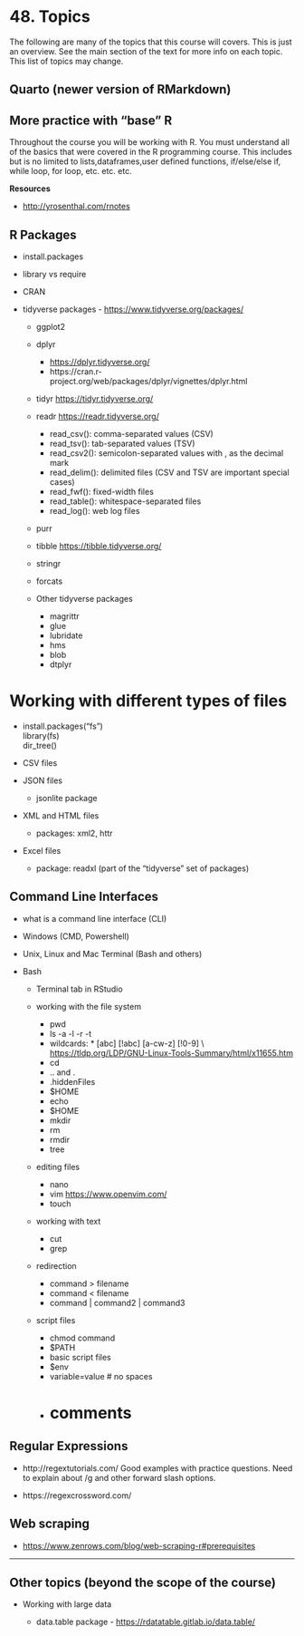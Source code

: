 # <yrChapterNumber>48. </yrChapterNumber> Topics

The following are many of the topics that this course will covers.
This is just an overview. See the main section
of the text for more info on each topic. This list of topics may change. 


## Quarto (newer version of RMarkdown)

## More practice with "base" R

  Throughout the course you will be working with R. You must understand all 
  of the basics that were covered in the R programming course. This includes
  but is no limited to lists,dataframes,user defined functions, if/else/else if,
  while loop, for loop, etc. etc. etc.
  
  **Resources**
  
  * <http://yrosenthal.com/rnotes>


## R Packages

* install.packages

* library vs require

* CRAN

* tidyverse packages - <https://www.tidyverse.org/packages/>
  - ggplot2
  - dplyr 
    * <https://dplyr.tidyverse.org/>
    * https://cran.r-project.org/web/packages/dplyr/vignettes/dplyr.html
  - tidyr <https://tidyr.tidyverse.org/>
  - readr <https://readr.tidyverse.org/>
      * read_csv(): comma-separated values (CSV)
      * read_tsv(): tab-separated values (TSV)
      * read_csv2(): semicolon-separated values with , as the decimal mark
      * read_delim(): delimited files (CSV and TSV are important special cases)
      * read_fwf(): fixed-width files
      * read_table(): whitespace-separated files
      * read_log(): web log files
  - purr
  - tibble <https://tibble.tidyverse.org/>
  - stringr
  - forcats

  - Other tidyverse packages
  
    - magrittr
    - glue
    - lubridate
    - hms
    - blob
    - dtplyr
    
    
# Working with different types of files

  - install.packages("fs")  
    library(fs)  
    dir_tree()
    
  - CSV files

  - JSON files

    * jsonlite package

  - XML and HTML files

    * packages: xml2, httr

  - Excel files
  
    * package: readxl (part of the "tidyverse" set of packages)








## Command Line Interfaces

  - what is a command line interface (CLI)
  
  - Windows (CMD, Powershell)
  
  - Unix, Linux and Mac Terminal (Bash and others)
  
  - Bash

    * Terminal tab in RStudio
    
    * working with the file system
  
      - pwd
      - ls -a -l -r -t
      - wildcards: * [abc] [!abc] [a-cw-z] [!0-9] \\    
        <https://tldp.org/LDP/GNU-Linux-Tools-Summary/html/x11655.htm>
      * cd
      - .. and .
      - .hiddenFiles
      - $HOME
      * echo
      * $HOME
      * mkdir
      * rm
      * rmdir
      * tree
    
    * editing files
  
      - nano
      - vim <https://www.openvim.com/>
      - touch

    * working with text  
  
      - cut
      * grep
    
    * redirection
      - command > filename
      - command < filename
      - command | command2 | command3 

    * script files
      - chmod command
      - $PATH
      - basic script files
      - $env
      - variable=value # no spaces
      - # comments

## Regular Expressions

- http://regextutorials.com/
  Good examples with practice questions.
  Need to explain about /g and other forward slash options.

-  https://regexcrossword.com/

## Web scraping

- <https://www.zenrows.com/blog/web-scraping-r#prerequisites>

---

## Other topics (beyond the scope of the course)

* Working with large data

  - data.table package - <https://rdatatable.gitlab.io/data.table/>



